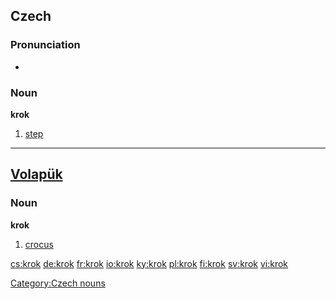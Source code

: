 ==Czech==

===Pronunciation===
*{{audio|Cs-krok.ogg|audio}}

===Noun===
'''krok''' {{m}}

# [[step]]

[[Category:Czech nouns]]

----

==[[Volapük]]==

===Noun===
'''krok'''

# [[crocus]]

[[cs:krok]]
[[de:krok]]
[[fr:krok]]
[[io:krok]]
[[ky:krok]]
[[pl:krok]]
[[fi:krok]]
[[sv:krok]]
[[vi:krok]]
